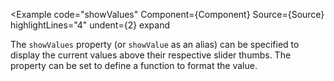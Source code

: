 
<Example
  code="showValues"
  Component={Component}
  Source={Source}
  highlightLines="4"
  undent={2}
  expand
>
  The `showValues` property (or `showValue` as an alias) can be specified to
  display the current values above their respective slider thumbs. The
  <CodeHashLink id="displayValue"/> property can be set to define a function
  to format the value.
</Example>
